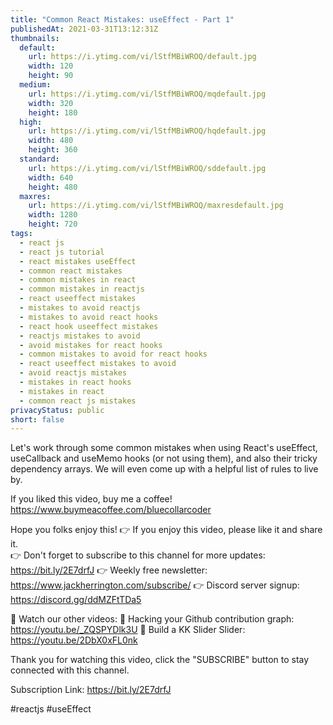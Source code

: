 ```yaml
---
title: "Common React Mistakes: useEffect - Part 1"
publishedAt: 2021-03-31T13:12:31Z
thumbnails:
  default:
    url: https://i.ytimg.com/vi/lStfMBiWROQ/default.jpg
    width: 120
    height: 90
  medium:
    url: https://i.ytimg.com/vi/lStfMBiWROQ/mqdefault.jpg
    width: 320
    height: 180
  high:
    url: https://i.ytimg.com/vi/lStfMBiWROQ/hqdefault.jpg
    width: 480
    height: 360
  standard:
    url: https://i.ytimg.com/vi/lStfMBiWROQ/sddefault.jpg
    width: 640
    height: 480
  maxres:
    url: https://i.ytimg.com/vi/lStfMBiWROQ/maxresdefault.jpg
    width: 1280
    height: 720
tags:
  - react js
  - react js tutorial
  - react mistakes useEffect
  - common react mistakes
  - common mistakes in react
  - common mistakes in reactjs
  - react useeffect mistakes
  - mistakes to avoid reactjs
  - mistakes to avoid react hooks
  - react hook useeffect mistakes
  - reactjs mistakes to avoid
  - avoid mistakes for react hooks
  - common mistakes to avoid for react hooks
  - react useeffect mistakes to avoid
  - avoid reactjs mistakes
  - mistakes in react hooks
  - mistakes in react
  - common react js mistakes
privacyStatus: public
short: false
---
```

  
  Let's work through some common mistakes when using React's useEffect, useCallback and useMemo hooks (or not using them), and also their tricky dependency arrays. We will even come up with a helpful list of rules to live by.

If you liked this video, buy me a coffee! https://www.buymeacoffee.com/bluecollarcoder

Hope you folks enjoy this!
👉 If you enjoy this video, please like it and share it.    
👉 Don't forget to subscribe to this channel for more updates: https://bit.ly/2E7drfJ
👉 Weekly free newsletter: https://www.jackherrington.com/subscribe/
👉 Discord server signup: https://discord.gg/ddMZFtTDa5

💢 Watch our other videos:
💟 Hacking your Github contribution graph: https://youtu.be/_ZQSPYDlk3U
💟 Build a KK Slider Slider: https://youtu.be/2DbX0xFL0nk

Thank you for watching this video, click the "SUBSCRIBE" button to stay connected with this channel. 

Subscription Link:  https://bit.ly/2E7drfJ

#reactjs #useEffect
  